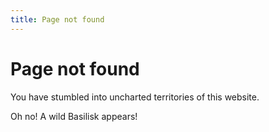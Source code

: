```yaml
---
title: Page not found
---
```


# Page not found

You have stumbled into uncharted territories of this website.

Oh no! A wild Basilisk appears!


<Game />
